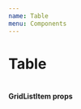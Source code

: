```yaml
---
name: Table
menu: Components
---
```


# Table

<div className="components-container" style={{ width: 760 }}>
  <Table
    width={760}
    height={200}
    data={data}
    headers={[{ name: 'Commodity'}, { name: 'Country'}, { name: 'Volume', unit: 't' },
    { name: 'Primary very very very very very very very very very large name indicator'}]}
  >
  </Table>
</div>

#### GridListItem props
<PropsTable of={Table} />

<Playground>
</Playground>